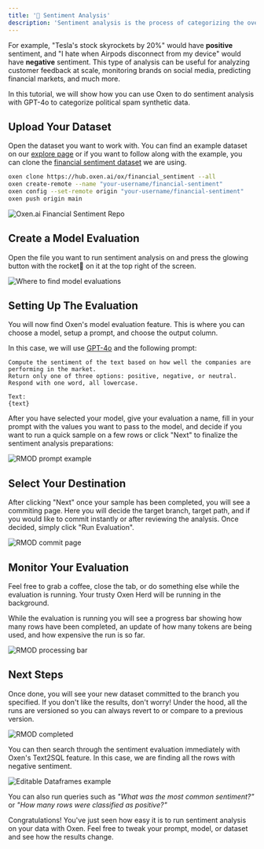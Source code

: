 ```yaml
---
title: '🧐 Sentiment Analysis'
description: 'Sentiment analysis is the process of categorizing the overall feeling and opinion of a piece of text. Usually it is broken down into multiple categories such as positive, negative, and neutral.'
---
```


For example, "Tesla's stock skyrockets by 20%" would have __positive__ sentiment, and "I hate when Airpods disconnect from my device" would have __negative__ sentiment. This type of analysis can be useful for analyzing customer feedback at scale, monitoring brands on social media, predicting financial markets, and much more.

In this tutorial, we will show how you can use Oxen to do sentiment analysis with GPT-4o to categorize political spam synthetic data.

## Upload Your Dataset

Open the dataset you want to work with. You can find an example dataset on our [explore page](https://www.oxen.ai/explore) or if you want to follow along with the example, you can clone the [financial sentiment dataset](https://www.oxen.ai/ox/financial_sentiment) we are using.

```bash
oxen clone https://hub.oxen.ai/ox/financial_sentiment --all
oxen create-remote --name "your-username/financial-sentiment"
oxen config --set-remote origin "your-username/financial-sentiment"
oxen push origin main
```

<img
  className="block"
  src="/images/financial_sentiment_dataset.png"
  alt="Oxen.ai Financial Sentiment Repo"
/>

## Create a Model Evaluation

Open the file you want to run sentiment analysis on and press the glowing button with the rocket🚀 on it at the top right of the screen.


<img
  className="block"
  src="/images/rmod_button.png"
  alt="Where to find model evaluations"
/>

## Setting Up The Evaluation

You will now find Oxen's model evaluation feature. This is where you can choose a model, setup a prompt, and choose the output column.

In this case, we will use [GPT-4o](https://platform.openai.com/docs/models/gpt-4o) and the following prompt:

```
Compute the sentiment of the text based on how well the companies are performing in the market.
Return only one of three options: positive, negative, or neutral.
Respond with one word, all lowercase.

Text:
{text}
```

After you have selected your model, give your evaluation a name, fill in your prompt with the values you want to pass to the model, and decide if you want to run a quick sample on a few rows or click "Next" to finalize the sentiment analysis preparations:

<img
  className="block"
  src="/images/rmod_prompt.png"
  alt="RMOD prompt example"
/>

## Select Your Destination

After clicking "Next" once your sample has been completed, you will see a commiting page. Here you will decide the target branch, target path, and if you would like to commit instantly or after reviewing the analysis. Once decided, simply click "Run Evaluation".

<img
  className="block"
  src="/images/rmod_commit_page.png"
  alt="RMOD commit page"
/>

## Monitor Your Evaluation

Feel free to grab a coffee, close the tab, or do something else while the evaluation is running. Your trusty Oxen Herd will be running in the background.

While the evaluation is running you will see a progress bar showing how many rows have been completed, an update of how many tokens are being used, and how expensive the run is so far.


<img
  className="block"
  src="/images/rmod_status_bar.png"
  alt="RMOD processing bar"
/>

## Next Steps

Once done, you will see your new dataset committed to the branch you specified. If you don't like the results, don't worry! Under the hood, all the runs are versioned so you can always revert to or compare to a previous version.


<img
  className="block"
  src="/images/rmod_final_page.png"
  alt="RMOD completed"
/>

You can then search through the sentiment evaluation immediately with Oxen's Text2SQL feature. In this case, we are finding all the rows with negative sentiment.

<img
  className="block"
  src="/images/editable_df.png"
  alt="Editable Dataframes example"
/>

You can also run queries such as *"What was the most common sentiment?"* or *"How many rows were classified as positive?"*

Congratulations! You've just seen how easy it is to run sentiment analysis on your data with Oxen. Feel free to tweak your prompt, model, or dataset and see how the results change.